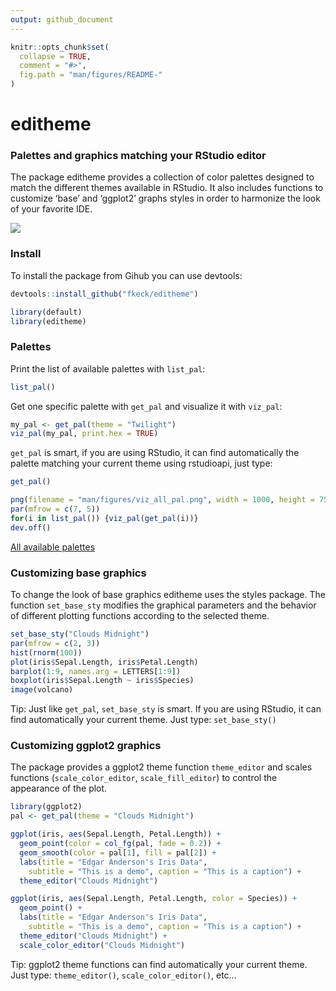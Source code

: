 ```yaml
---
output: github_document
---
```


<!-- README.md is generated from README.Rmd. Please edit that file -->

```r
knitr::opts_chunk$set(
  collapse = TRUE,
  comment = "#>",
  fig.path = "man/figures/README-"
)
```



# editheme

### Palettes and graphics matching your RStudio editor
The package editheme provides a collection of color palettes designed to match the different themes available in RStudio. It also includes functions to customize 'base' and 'ggplot2' graphs styles in order to harmonize the look of your favorite IDE.

![](man/figures/demo_editheme.gif)

### Install
To install the package from Gihub you can use devtools:

```r
devtools::install_github("fkeck/editheme")
```

```r
library(default)
library(editheme)
```

### Palettes
Print the list of available palettes with `list_pal`:

```r
list_pal()
```

Get one specific palette with `get_pal` and visualize it with `viz_pal`:

```r
my_pal <- get_pal(theme = "Twilight")
viz_pal(my_pal, print.hex = TRUE)
```

`get_pal` is smart, if you are using RStudio, it can find automatically the palette matching your current theme using rstudioapi, just type:

```r
get_pal()
```

```r
png(filename = "man/figures/viz_all_pal.png", width = 1000, height = 750, pointsize = 20)
par(mfrow = c(7, 5))
for(i in list_pal()) {viz_pal(get_pal(i))}
dev.off()
```
[All available palettes](man/figures/viz_all_pal.png)

### Customizing base graphics
To change the look of base graphics editheme uses the styles package.
The function `set_base_sty` modifies the graphical parameters and the behavior of different
plotting functions according to the selected theme.

```r
set_base_sty("Clouds Midnight")
par(mfrow = c(2, 3))
hist(rnorm(100))
plot(iris$Sepal.Length, iris$Petal.Length)
barplot(1:9, names.arg = LETTERS[1:9])
boxplot(iris$Sepal.Length ~ iris$Species)
image(volcano)
```

Tip: Just like `get_pal`, `set_base_sty` is smart. If you are using RStudio, it can find automatically your current theme. Just type: `set_base_sty()`

### Customizing ggplot2 graphics
The package provides a ggplot2 theme function `theme_editor` and scales functions
(`scale_color_editor`, `scale_fill_editor`) to control the appearance of the plot.

```r
library(ggplot2)
pal <- get_pal(theme = "Clouds Midnight")

ggplot(iris, aes(Sepal.Length, Petal.Length)) +
  geom_point(color = col_fg(pal, fade = 0.2)) +
  geom_smooth(color = pal[1], fill = pal[2]) +
  labs(title = "Edgar Anderson's Iris Data",
    subtitle = "This is a demo", caption = "This is a caption") +
  theme_editor("Clouds Midnight")

ggplot(iris, aes(Sepal.Length, Petal.Length, color = Species)) +
  geom_point() +
  labs(title = "Edgar Anderson's Iris Data",
    subtitle = "This is a demo", caption = "This is a caption") +
  theme_editor("Clouds Midnight") +
  scale_color_editor("Clouds Midnight")
```


Tip: ggplot2 theme functions can find automatically your current theme. Just type: `theme_editor()`, `scale_color_editor()`, etc...



